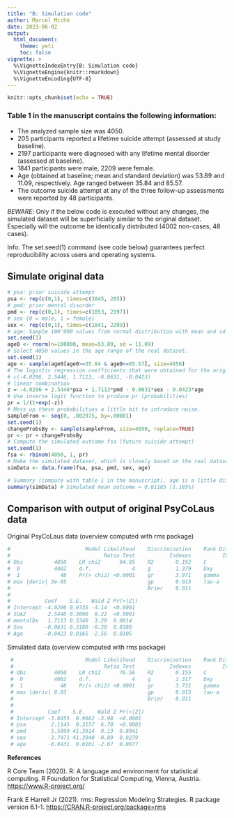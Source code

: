 ```yaml
---
title: "B: Simulation code"
author: Marcel Miché
date: 2023-06-02
output:
  html_document:
    theme: yeti
    toc: false
vignette: >
  %\VignetteIndexEntry{B: Simulation code}
  %\VignetteEngine{knitr::rmarkdown}
  %\VignetteEncoding{UTF-8}
---
```


```r
knitr::opts_chunk$set(echo = TRUE)
```

### Table 1 in the manuscript contains the following information:

* The analyzed sample size was 4050.
* 205 participants reported a lifetime suicide attempt (assessed at study baseline).
* 2197 participants were diagnosed with any lifetime mental disorder (assessed at baseline).
* 1841 participants were male, 2209 were female.
* Age (obtained at baseline; mean and standard deviation) was 53.89 and 11.09, respectively. Age ranged between 35.84 and 85.57.
* The outcome suicide attempt at any of the three follow-up assessments were reported by 48 participants.

*BEWARE*: Only if the below code is executed without any changes, the simulated dataset will be superficially similar to the original dataset. Especially will the outcome be identically distributed (4002 non-cases, 48 cases).

Info: The set.seed(1) command (see code below) guarantees perfect reproducibility across users and operating systems.

## Simulate original data
```r
# psa: prior suicide attempt
psa <- rep(c(0,1), times=c(3845, 205))
# pmd: prior mental disorder
pmd <- rep(c(0,1), times=c(1853, 2197))
# sex (0 = male, 1 = female)
sex <- rep(c(0,1), times=c(1841, 2209))
# age: Sample 100'000 values from normal distribution with mean and sd same as in the real dataset.
set.seed(1)
age0 <- rnorm(n=100000, mean=53.89, sd = 11.09)
# Select 4050 values in the age range of the real dataset.
set.seed(1)
age <- sample(age0[age0>=35.84 & age0<=85.57], size=4050)
# The logistic regression coefficients that were obtained for the original dataset, were (intercept, psa, pmd, sex, age):
# c(-4.0296, 2.5446, 1.7113, -0.0631, -0.0423)
# linear combination
z = -4.0296 + 2.5446*psa + 1.7113*pmd - 0.0631*sex - 0.0423*age
# Use inverse logit function to produce pr (probabilities)
pr = 1/(1+exp(-z))
# Mess up these probabilities a little bit to introduce noise.
sampleFrom <- seq(0, .002975, by=.00001)
set.seed(1)
changeProbsBy <- sample(sampleFrom, size=4050, replace=TRUE)
pr <- pr + changeProbsBy
# Compute the simulated outcome fsa (future suicide attempt)
set.seed(1)
fsa <- rbinom(4050, 1, pr)
# Make the simulated dataset, which is closely based on the real dataset.
simData <- data.frame(fsa, psa, pmd, sex, age)

# Summary (compare with table 1 in the manuscript), age is a little different.
summary(simData) # Simulated mean outcome = 0.01185 (1.185%)
```

## Comparison with output of original PsyCoLaus data

Original PsyCoLaus data (overview computed with rms package)
```r
#                        Model Likelihood    Discrimination    Rank Discrim.
#                              Ratio Test           Indexes          Indexes
# Obs          4050    LR chi2      94.95    R2       0.192    C       0.821
#  0           4002    d.f.             4    g        1.379    Dxy     0.642
#  1             48    Pr(> chi2) <0.0001    gr       3.971    gamma   0.645
# max |deriv| 3e-05                          gp       0.015    tau-a   0.015
#                                            Brier    0.011
# 
#           Coef    S.E.   Wald Z Pr(>|Z|)
# Intercept -4.0296 0.9735 -4.14  <0.0001
# SUA2       2.5446 0.3096  8.22  <0.0001
# mentalDx   1.7113 0.5346  3.20  0.0014
# Sex       -0.0631 0.3100 -0.20  0.8388
# Age       -0.0423 0.0165 -2.56  0.0105
```

Simulated data (overview computed with rms package)
```r
 #                       Model Likelihood    Discrimination    Rank Discrim.    
 #                             Ratio Test           Indexes          Indexes    
 # Obs         4050    LR chi2      76.56    R2       0.155    C       0.804    
 #  0          4002    d.f.             4    g        1.317    Dxy     0.608    
 #  1            48    Pr(> chi2) <0.0001    gr       3.731    gamma   0.612    
 # max |deriv| 0.03                          gp       0.015    tau-a   0.014    
 #                                           Brier    0.011                     
 # 
 #           Coef    S.E.    Wald Z Pr(>|Z|)
 # Intercept -3.8455  0.9662 -3.98  <0.0001 
 # psa        2.1145  0.3157  6.70  <0.0001 
 # pmd        5.5099 41.3914  0.13  0.8941  
 # sex       -3.7471 41.3940 -0.09  0.9279  
 # age       -0.0431  0.0161 -2.67  0.0077
```

**References**

R Core Team (2020). R: A language and environment for statistical computing. R Foundation for Statistical Computing, Vienna, Austria. [https://www.R-project.org/](https://www.R-project.org/)

Frank E Harrell Jr (2021). rms: Regression Modeling Strategies. R package version 6.1-1. [https://CRAN.R-project.org/package=rms](https://CRAN.R-project.org/package=rms)